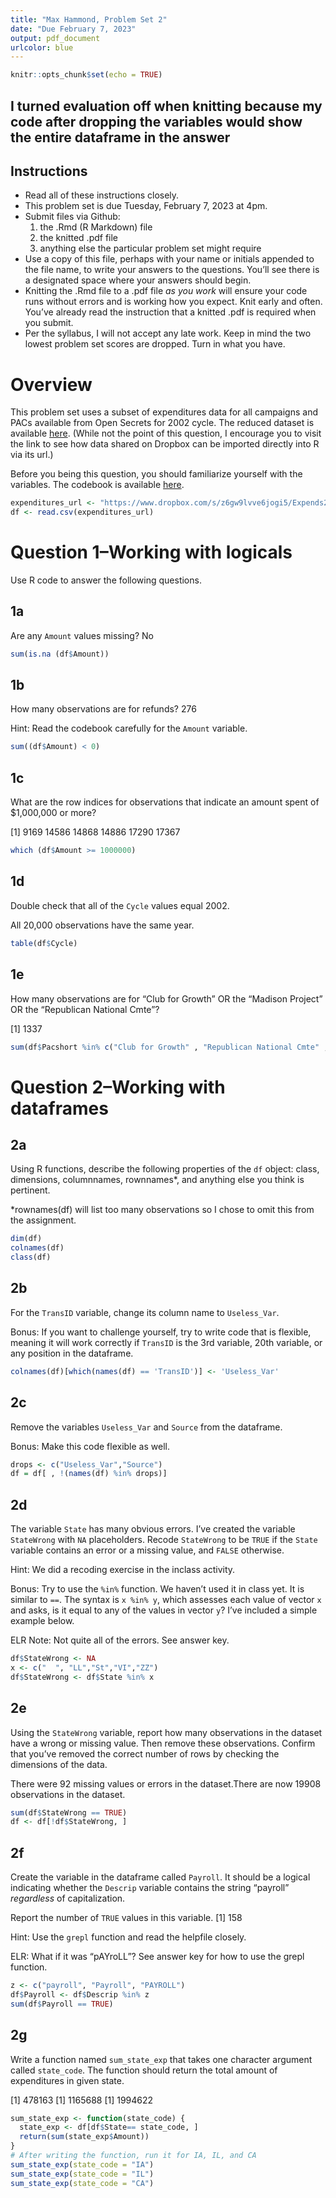 ```yaml
---
title: "Max Hammond, Problem Set 2"
date: "Due February 7, 2023"
output: pdf_document
urlcolor: blue
---
```


```r
knitr::opts_chunk$set(echo = TRUE)
```

## I turned evaluation off when knitting because my code after dropping the variables would show the entire dataframe in the answer##

## Instructions

- Read all of these instructions closely.
- This problem set is due Tuesday, February 7, 2023 at 4pm.
- Submit files via Github:
  1. the .Rmd (R Markdown) file
  2. the knitted .pdf file
  3. anything else the particular problem set might require
- Use a copy of this file, perhaps with your name or initials appended to the file name, to write your answers to the questions. You'll see there is a designated space where your answers should begin.
- Knitting the .Rmd file to a .pdf file *as you work* will ensure your code runs without errors and is working how you expect.  Knit early and often.  You've already read the instruction that a knitted .pdf is required when you submit.
- Per the syllabus, I will not accept any late work.  Keep in mind the two lowest problem set scores are dropped.  Turn in what you have.


# Overview

This problem set uses a subset of expenditures data for all campaigns and PACs available from Open Secrets for 2002 cycle.  The reduced dataset is available [here](https://www.dropbox.com/s/z6gw9lvve6jogi5/Expends2002.txt).  (While not the point of this question, I encourage you to visit the link to see how data shared on Dropbox can be imported directly into R via its url.)

Before you being this question, you should familiarize yourself with the variables.  The codebook is available [here](https://www.opensecrets.org/resources/datadictionary/Data%20Dictionary%20Expenditures.htm).

```r
expenditures_url <- "https://www.dropbox.com/s/z6gw9lvve6jogi5/Expends2002.txt?raw=1"
df <- read.csv(expenditures_url)
```


# Question 1--Working with logicals

Use R code to answer the following questions.

## 1a

Are any `Amount` values missing? No

```r
sum(is.na (df$Amount))
```


## 1b

How many observations are for refunds?  276

Hint: Read the codebook carefully for the `Amount` variable.

```r
sum((df$Amount) < 0)
```


## 1c

What are the row indices for observations that indicate an amount spent of $1,000,000 or more?

[1] 9169 14586 14868 14886 17290 17367

```r
which (df$Amount >= 1000000)
```


## 1d

Double check that all of the `Cycle` values equal 2002.

All 20,000 observations have the same year.

```r
table(df$Cycle)
```



## 1e

How many observations are for "Club for Growth" OR the "Madison Project" OR the "Republican National Cmte"?

[1] 1337


```r
sum(df$Pacshort %in% c("Club for Growth" , "Republican National Cmte" , "Madison Project"))
```



# Question 2--Working with dataframes

## 2a

Using R functions, describe the following properties of the `df` object: class, dimensions, columnnames, rownnames*, and anything else you think is pertinent.

*rownames(df) will list too many observations so I chose to omit this from the assignment. 

```r
dim(df)
colnames(df)
class(df)
```

## 2b

For the `TransID` variable, change its column name to `Useless_Var`.

Bonus: If you want to challenge yourself, try to write code that is flexible, meaning it will work correctly if `TransID` is the 3rd variable, 20th variable, or any position in the dataframe.

```r
colnames(df)[which(names(df) == 'TransID')] <- 'Useless_Var'
```


## 2c

Remove the variables `Useless_Var` and `Source` from the dataframe.

Bonus: Make this code flexible as well.

```r
drops <- c("Useless_Var","Source")
df = df[ , !(names(df) %in% drops)]
```


## 2d

The variable `State` has many obvious errors. I've created the variable `StateWrong` with `NA` placeholders. Recode `StateWrong` to be `TRUE` if the `State` variable contains an error or a missing value, and `FALSE` otherwise.  

Hint: We did a recoding exercise in the inclass activity.

Bonus: Try to use the `%in%` function.  We haven't used it in class yet.  It is similar to `==`.  The syntax is `x %in% y`, which assesses each value of vector `x` and asks, is it equal to any of the values in vector `y`?  I've included a simple example below.

ELR Note: Not quite all of the errors.  See answer key.

```r

df$StateWrong <- NA
x <- c("  ", "LL","St","VI","ZZ")
df$StateWrong <- df$State %in% x

```

## 2e

Using the `StateWrong` variable, report how many observations in the dataset have a wrong or missing value. Then remove these observations.  Confirm that you've removed the correct number of rows by checking the dimensions of the data.

There were 92 missing values or errors in the dataset.There are now 19908 observations in the dataset.

```r
sum(df$StateWrong == TRUE)
df <- df[!df$StateWrong, ]
```

## 2f

Create the variable in the dataframe called `Payroll`.  It should be a logical indicating whether the `Descrip` variable contains the string "payroll" *regardless* of capitalization.  

Report the number of `TRUE` values in this variable.
[1] 158

Hint: Use the `grepl` function and read the helpfile closely.

ELR: What if it was "pAYroLL"? See answer key for how to use the grepl function.

```r
z <- c("payroll", "Payroll", "PAYROLL")
df$Payroll <- df$Descrip %in% z
sum(df$Payroll == TRUE)

```

## 2g

Write a function named `sum_state_exp` that takes one character argument called `state_code`.  The function should return the total amount of expenditures in given state.

[1] 478163
[1] 1165688
[1] 1994622

```r
sum_state_exp <- function(state_code) {
  state_exp <- df[df$State== state_code, ]
  return(sum(state_exp$Amount))
}
# After writing the function, run it for IA, IL, and CA
sum_state_exp(state_code = "IA")
sum_state_exp(state_code = "IL")
sum_state_exp(state_code = "CA")
```
